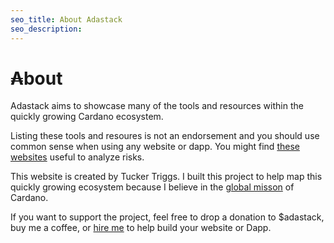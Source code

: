 ```yaml
---
seo_title: About Adastack
seo_description: 
---
```


# ₳bout

Adastack aims to showcase many of the tools and resources within the quickly growing Cardano ecosystem. 

Listing these tools and resoures is not an endorsement and you should use common sense when using any website or dapp. You might find [these websites]() useful to analyze risks.

This website is created by Tucker Triggs. I built this project to help map this quickly growing ecosystem because I believe in the [global misson](https://www.youtube.com/watch?v=vTVrUOFXIT0) of Cardano.

If you want to support the project, feel free to drop a donation to $adastack, buy me a coffee, or [hire me](https://www.tuckertriggs.com/contact) to help build your website or Dapp.